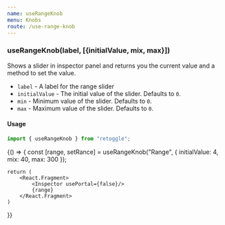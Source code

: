 ```yaml
---
name: useRangeKnob
menu: Knobs
route: /use-range-knob
---
```



### useRangeKnob(label, [{initialValue, mix, max}])

Shows a slider in inspector panel and returns you the current value and a method to set the value.

- `label` - A label for the range slider
- `initialValue` - The initial value of the slider. Defaults to `0`.
- `min` - Minimum value of the slider. Defaults to `0`.
- `max` - Maximum value of the slider. Defaults to `0`.

#### Usage

```javascript
import { useRangeKnob } from "retoggle";
```

<Playground>
{() => {
    const [range, setRance] = useRangeKnob("Range", {
        initialValue: 4,
        mix: 40,
        max: 300
    });

    return (
        <React.Fragment>
            <Inspector usePortal={false}/>
            {range}
        </React.Fragment>
    )

}}

</Playground>
